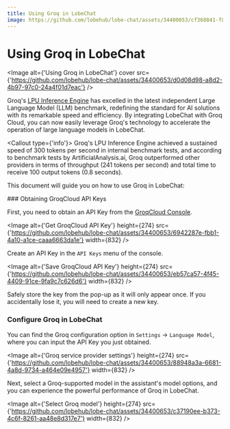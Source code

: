 ```yaml
---
title: Using Groq in LobeChat
image: https://github.com/lobehub/lobe-chat/assets/34400653/cf368841-f8e6-4cc5-b81d-09f82ef0afd9
---
```



# Using Groq in LobeChat

<Image alt={'Using Groq in LobeChat'} cover src={'https://github.com/lobehub/lobe-chat/assets/34400653/d0d08d98-a8d2-4b97-97c0-24a4f01d7eac'} />

Groq's [LPU Inference Engine](https://wow.groq.com/news_press/groq-lpu-inference-engine-leads-in-first-independent-llm-benchmark/) has excelled in the latest independent Large Language Model (LLM) benchmark, redefining the standard for AI solutions with its remarkable speed and efficiency. By integrating LobeChat with Groq Cloud, you can now easily leverage Groq's technology to accelerate the operation of large language models in LobeChat.

<Callout type={'info'}>
  Groq's LPU Inference Engine achieved a sustained speed of 300 tokens per second in internal benchmark tests, and according to benchmark tests by ArtificialAnalysis.ai, Groq outperformed other providers in terms of throughput (241 tokens per second) and total time to receive 100 output tokens (0.8 seconds).
</Callout>

This document will guide you on how to use Groq in LobeChat:

<Steps>
  ### Obtaining GroqCloud API Keys

  First, you need to obtain an API Key from the [GroqCloud Console](https://console.groq.com/).

  <Image alt={'Get GroqCloud API Key'} height={274} src={'https://github.com/lobehub/lobe-chat/assets/34400653/6942287e-fbb1-4a10-a1ce-caaa6663da1e'} width={832} />

  Create an API Key in the `API Keys` menu of the console.

  <Image alt={'Save GroqCloud API Key'} height={274} src={'https://github.com/lobehub/lobe-chat/assets/34400653/eb57ca57-4f45-4409-91ce-9fa9c7c626d6'} width={832} />

  Safely store the key from the pop-up as it will only appear once. If you accidentally lose it, you will need to create a new key.


  ### Configure Groq in LobeChat

  You can find the Groq configuration option in `Settings` -> `Language Model`, where you can input the API Key you just obtained.

  <Image alt={'Groq service provider settings'} height={274} src={'https://github.com/lobehub/lobe-chat/assets/34400653/88948a3a-6681-4a8d-9734-a464e09e4957'} width={832} />

</Steps>

Next, select a Groq-supported model in the assistant's model options, and you can experience the powerful performance of Groq in LobeChat.

<Image alt={'Select Groq model'} height={274} src={'https://github.com/lobehub/lobe-chat/assets/34400653/c37190ee-b373-4c6f-8261-aa48e8d317e7'} width={832} />
